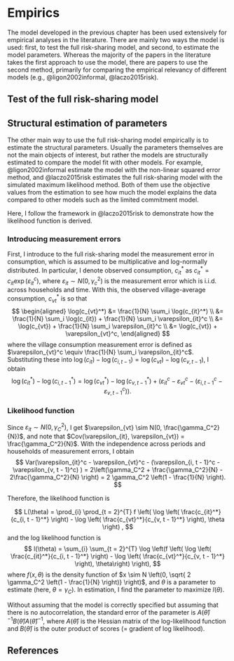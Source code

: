 # Empirics

The model developed in the previous chapter has been used extensively for empirical analyses in the literature.
There are mainly two ways the model is used: first, to test the full risk-sharing model, and second, to estimate the model parameters.
Whereas the majority of the papers in the literature takes the first approach to use the model, there are papers to use the second method, primarily for comparing the empirical relevancy of different models (e.g., @ligon2002informal, @laczo2015risk).

## Test of the full risk-sharing model

## Structural estimation of parameters

The other main way to use the full risk-sharing model empirically is to estimate the structural parameters.
Usually the parameters themselves are not the main objects of interest, but rather the models are structurally estimated to compare the model fit with other models.
For example, @ligon2002informal estimate the model with the non-linear squared error method, and @laczo2015risk estimates the full risk-sharing model with the simulated maximum likelihood method.
Both of them use the objective values from the estimation to see how much the model explains the data compared to other models such as the limited commitment model.

Here, I follow the framework in @laczo2015risk to demonstrate how the likelihood function is derived.

### Introducing measurement errors

First, I introduce to the full risk-sharing model the measurement error in consumption, which is assumed to be multiplicative and log-normally distributed. 
In particular, I denote observed consumption, $c_{it}^*$ as $c_{it}^* = c_{it} \exp(\varepsilon_{it}^c)$, where $\varepsilon_{it} \sim N(0, \gamma_c^2)$ is the measurement error which is i.i.d. across households and time.
With this, the observed village-average consumption, $c_{vt}^*$ is so that
$$
\begin{aligned}
  \log(c_{vt}^*) 
  &= \frac{1}{N} \sum_i \log(c_{it}^*) \\
  &= \frac{1}{N} \sum_i \log(c_{it}) + \frac{1}{N} \sum_i \varepsilon_{it}^c \\
  &= \log(c_{vt}) + \frac{1}{N} \sum_i \varepsilon_{it}^c \\
  &= \log(c_{vt}) + \varepsilon_{vt}^c,
\end{aligned}
$$
where the village consumption measurement error is defined as $\varepsilon_{vt}^c \equiv \frac{1}{N} \sum_i \varepsilon_{it}^c$.
Substituting these into $\log(c_{it}) - \log(c_{i, t - 1}) = \log(c_{vt}) - \log(c_{v, t - 1})$, I obtain
$$
  \log(c_{it}^*) - \log(c_{i, t - 1}^*) = \log(c_{vt}^*) - \log(c_{v, t - 1}^*) + \left(\varepsilon_{it}^c - \varepsilon_{vt}^c - (\varepsilon_{i, t - 1}^c - \varepsilon_{v, t - 1}^c) \right).
$$

### Likelihood function

Since $\varepsilon_{it} \sim N(0, \gamma_C^2)$, I get $\varepsilon_{vt} \sim N(0, \frac{\gamma_C^2}{N})$, and note that $Cov(\varepsilon_{it}, \varepsilon_{vt}) = \frac{\gamma_C^2}{N}$.
With the independence across periods and households of measurement errors, I obtain
$$
  Var(\varepsilon_{it}^c - \varepsilon_{vt}^c - (\varepsilon_{i, t - 1}^c - \varepsilon_{v, t - 1}^c) ) 
  = 2\left(\gamma_C^2 + \frac{\gamma_C^2}{N} - 2\frac{\gamma_C^2}{N} \right) 
  = 2 \gamma_C^2 \left(1 - \frac{1}{N} \right).
$$

Therefore, the likelihood function is

$$
  L(\theta) = \prod_{i} \prod_{t = 2}^{T} f \left( \log \left( \frac{c_{it}^*}{c_{i, t - 1}^*} \right) - \log \left( \frac{c_{vt}^*}{c_{v, t - 1}^*} \right), \theta \right) ,
$$
and the log likelihood function is
$$
  l(\theta) = \sum_{i} \sum_{t = 2}^{T} \log \left(f \left( \log \left( \frac{c_{it}^*}{c_{i, t - 1}^*} \right) - \log \left( \frac{c_{vt}^*}{c_{v, t - 1}^*} \right), \theta\right) \right),
$$
where $f(x, \theta)$ is the density function of $x \sim N \left(0, \sqrt{ 2 \gamma_C^2 \left(1 - \frac{1}{N} \right)} \right)$, and $\theta$ is a parameter to estimate (here, $\theta = \gamma_C$).
In estimation, I find the parameter to maximize $l(\theta)$.

Without assuming that the model is correctly specified but assuming that there is no autocorrelation, the standard error of the parameter is $A(\widehat{\theta})^{-1} B(\widehat{\theta}) A(\widehat{\theta})^{-1}$, where $A(\widehat{\theta})$ is the Hessian matrix of the log-likelihood function and $B(\widehat{\theta})$ is the outer product of scores (= gradient of log likelihood).

## References
